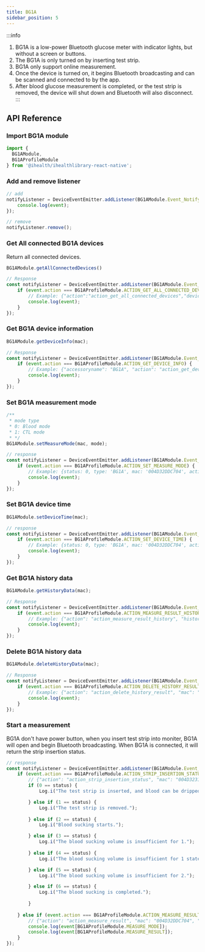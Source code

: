 ```yaml
---
title: BG1A
sidebar_position: 5
---
```


:::info
1. BG1A is a low-power Bluetooth glucose meter with indicator lights, but without a screen or buttons.
2. The BG1A is only turned on by inserting test strip.
3. BG1A only support online measurement.
4. Once the device is turned on, it begins Bluetooth broadcasting and can be scanned and connected to by the app.
5. After blood glucose measurement is completed, or the test strip is removed, the device will shut down and Bluetooth will also disconnect.
:::


## API Reference

### Import BG1A module

```js
import {
  BG1AModule,
  BG1AProfileModule
} from '@ihealth/ihealthlibrary-react-native';
```

### Add and remove listener

```js
// add
notifyListener = DeviceEventEmitter.addListener(BG1AModule.Event_Notify,  (event) => {
    console.log(event);
});

// remove
notifyListener.remove();
```

### Get All connected BG1A devices

Return all connected devices.

```js
BG1AModule.getAllConnectedDevices()

// Response
const notifyListener = DeviceEventEmitter.addListener(BG1AModule.Event_Notify,  (event) => {
    if (event.action === BG1AProfileModule.ACTION_GET_ALL_CONNECTED_DEVICES) {
        // Example: {"action":"action_get_all_connected_devices","devices":["004D32DDC704"]}
        console.log(event);
    }
});
```

### Get BG1A device information

```js
BG1AModule.getDeviceInfo(mac);

// Response
const notifyListener = DeviceEventEmitter.addListener(BG1AModule.Event_Notify,  (event) => {
    if (event.action === BG1AProfileModule.ACTION_GET_DEVICE_INFO) {
        // Example: {"accessoryname": "BG1A", "action": "action_get_device_info", "battery": 20, "firmwareversion": "1.0.0", "hardwareversion": "3.0.0", "info_history_status_bg1a": 0, "info_local_time": "2023-08-23 11:07:34", "mac": "004D323146E3", "manufacture": "iHealth", "modenumber": "BG1A 11070", "protocol": "com.jiuan.BGV44", "type": "BG1A"}
        console.log(event);
    }
});
```

### Set BG1A measurement mode

```js
/**
 * mode type
 * 0: Blood mode
 * 1: CTL mode
 * */
BG1AModule.setMeasureMode(mac, mode);

// response
const notifyListener = DeviceEventEmitter.addListener(BG1AModule.Event_Notify,  (event) => {
    if (event.action === BG1AProfileModule.ACTION_SET_MEASURE_MODE) {
        // Example: {status: 0, type: 'BG1A', mac: '004D32DDC704', action: 'action_set_measure_mode'}
        console.log(event);
    }
});
```

### Set BG1A device time

```js
BG1AModule.setDeviceTime(mac);

// response
const notifyListener = DeviceEventEmitter.addListener(BG1AModule.Event_Notify,  (event) => {
    if (event.action === BG1AProfileModule.ACTION_SET_DEVICE_TIME) {
        // Example: {status: 0, type: 'BG1A', mac: '004D32DDC704', action: 'action_set_device_time'}
        console.log(event);
    }
});
```

### Get BG1A history data

```js
BG1AModule.getHistoryData(mac);

// Response
const notifyListener = DeviceEventEmitter.addListener(BG1AModule.Event_Notify,  (event) => {
    if (event.action === BG1AProfileModule.ACTION_MEASURE_RESULT_HISTORY) {
        // Example: {"action": "action_measure_result_history", "history": [{"error_num": 0, "measure_time_device": "2023-08-23 11:25:20", "measure_time_is_error": 0, "mode": 0, "result": 89}], "mac": "004D323146E3", "type": "BG1A"}
        console.log(event);
    }
});
```

### Delete BG1A history data

```js
BG1AModule.deleteHistoryData(mac);

// Response
const notifyListener = DeviceEventEmitter.addListener(BG1AModule.Event_Notify,  (event) => {
    if (event.action === BG1AProfileModule.ACTION_DELETE_HISTORY_RESULT) {
        // Example: {"action": "action_delete_history_result", "mac": "004D323146E3", "type": "BG1A"}
        console.log(event);
    }
});
```

### Start a measurement

BG1A don't have power button, when you insert test strip into moniter, BG1A will open and begin Bluetooth broadcasting.
When BG1A is connected, it will return the strip insertion status.  

```js
// response
const notifyListener = DeviceEventEmitter.addListener(BG1AModule.Event_Notify,  (event) => {
    if (event.action === BG1AProfileModule.ACTION_STRIP_INSERTION_STATUS) {
        // {"action": "action_strip_insertion_status", "mac": "004D323146E3", "status": 1, "stripType": 1, "type": "BG1A"}
        if (0 == status) {
            Log.i("The test strip is inserted, and blood can be dripped.");

        } else if (1 == status) {
            Log.i("The test strip is removed.");
                
        } else if (2 == status) {
            Log.i("Blood sucking starts.");        

        } else if (3 == status) {
            Log.i("The blood sucking volume is insufficient for 1.");   
        
        } else if (4 == status) {
            Log.i("The blood sucking volume is insufficient for 1 state for more than 5 seconds.");   

        } else if (5 == status) {
            Log.i("The blood sucking volume is insufficient for 2.");   

        } else if (6 == status) {
            Log.i("The blood sucking is completed.");
        
        }
    
    } else if (event.action === BG1AProfileModule.ACTION_MEASURE_RESULT) {
        // {"action": "action_measure_result", "mac": "004D32DDC704", "measure_result": 0, "type": "BG1A"}
        console.log(event[BG1AProfileModule.MEASURE_MODE]);
        console.log(event[BG1AProfileModule.MEASURE_RESULT]);
    }
});
```

